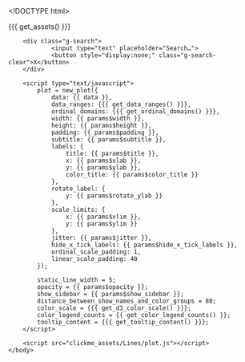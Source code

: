 <!DOCTYPE html>
<html>
    <head>
        <meta http-equiv="Content-Type" content="text/html; charset=utf-8"/>
        <base target="_blank"> <!-- open all links on a new tab -->

        <title>{{{ params$title }}}</title>

        {{{ get_assets() }}}

        <style>
            text{
                font-family: {{{ params$font }}};
            }
        </style>
    </head>

    <body>

        <div class="g-search">
                <input type="text" placeholder="Search…">
                <button style="display:none;" class="g-search-clear">X</button>
        </div>

        <script type="text/javascript">
            plot = new_plot({
                data: {{ data }},
                data_ranges: {{{ get_data_ranges() }}},
                ordinal_domains: {{{ get_ordinal_domains() }}},
                width: {{ params$width }},
                height: {{ params$height }},
                padding: {{ params$padding }},
                subtitle: {{ params$subtitle }},
                labels: {
                    title: {{ params$title }},
                    x: {{ params$xlab }},
                    y: {{ params$ylab }},
                    color_title: {{ params$color_title }}
                },
                rotate_label: {
                    y: {{ params$rotate_ylab }}
                },
                scale_limits: {
                    x: {{ params$xlim }},
                    y: {{ params$ylim }}
                },
                jitter: {{ params$jitter }},
                hide_x_tick_labels: {{ params$hide_x_tick_labels }},
                ordinal_scale_padding: 1,
                linear_scale_padding: 40
            });

            static_line_width = 5;
            opacity = {{ params$opacity }};
            show_sidebar = {{ params$show_sidebar }};
            distance_between_show_names_and_color_groups = 80;
            color_scale = {{{ get_d3_color_scale() }}};
            color_legend_counts = {{ get_color_legend_counts() }};
            tooltip_content = {{{ get_tooltip_content() }}};
        </script>

        <script src="clickme_assets/Lines/plot.js"></script>
    </body>
</html>

